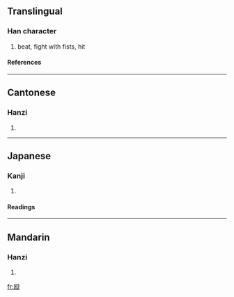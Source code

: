 {{see|毆}}

==Translingual==
===Han character===
{{Han char|rn=79|rad=殳|as=04|sn=8|four=|canj=尸大竹弓水 (SKHNE)}}
# beat, fight with fists, hit
====References====
{{Han ref|kx=0584.211|dkj=16618|dj=0977.100|hdz=32155.030|uh=6BB4|ud=27572}}

----
==Cantonese==
===Hanzi===
{{yue-hanzi|jyut=|y=au2}}
# {{defn|Cantonese}}

----
==Japanese==
===Kanji===
{{ja-kanji|grade=c|rs=殳04}}
# {{defn|Japanese}} 
====Readings====
{{ja-readings|on=[[おう]] (ō)|kun=[[なぐる]] (naguru), [[うつ]] (utsu), [[たたく]] (tataku)}}

----
==Mandarin==
===Hanzi===
{{cmn-hanzi|tra=毆|pin=[[ōu]] (ou1)|wg=ou<sup>1</sup>}}
# {{defn|Mandarin}}

[[fr:殴]]